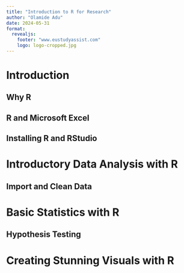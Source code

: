 ```yaml
---
title: "Introduction to R for Research"
author: "Olamide Adu"
date: 2024-05-31
format: 
  revealjs:
    footer: "www.eustudyassist.com"
    logo: logo-cropped.jpg
---
```


# Introduction

## Why R

## R and Microsoft Excel

## Installing R and RStudio

# Introductory Data Analysis with R

## Import and Clean Data

# Basic Statistics with R

## Hypothesis Testing

# Creating Stunning Visuals with R
